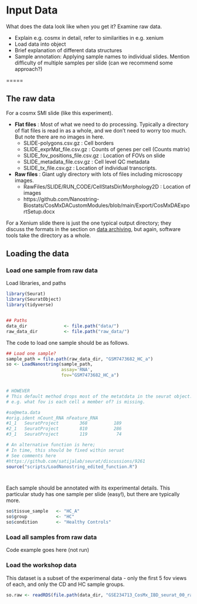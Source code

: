 # Input Data


What does the data look like when you get it? Examine raw data.

* Explain e.g. cosmx in detail, refer to similarities in e.g. xenium
* Load data into object
* Brief explanation of different data structures 
* Sample annotation: Applying sample names to individual slides. Mention difficulty of multiple samples per slide (can we recommend some approach?)

=====


## The raw data


For a cosmx SMI slide (like this experiment).

* **Flat files** : Most of what we need to do processing. Typically a directory of flat files is read in as a whole, and we don't need to worry too much. But note there are no images in here.
  * SLIDE-polygons.csv.gz  : Cell borders
  * SLIDE_exprMat_file.csv.gz : Counts of genes per cell (Counts matrix)
  * SLIDE_fov_positions_file.csv.gz : Location of FOVs on slide
  * SLIDE_metadata_file.csv.gz : Cell level QC metadata
  * SLIDE_tx_file.csv.gz : Location of individual transcripts.

* **Raw files** : Giant ugly directory with lots of files including microscopy images.
  * RawFiles/SLIDE/RUN_CODE/CellStatsDir/Morphology2D : Location of images
  * https://github.com/Nanostring-Biostats/CosMxDACustomModules/blob/main/Export/CosMxDAExportSetup.docx  
  


For a Xenium slide there is just the one typical output directory; they discuss the formats in the section on [data archiving](https://www.10xgenomics.com/support/software/xenium-onboard-analysis/latest/analysis/xoa-output-archive-data), but again, software tools take the directory as a whole.



## Loading the data


### Load one sample from raw data

Load libraries, and paths
```r
library(Seurat)
library(SeuratObject)
library(tidyverse)


## Paths
data_dir              <- file.path("data/")
raw_data_dir          <- file.path("raw_data/")

```


The code to load one sample should be as follows. 
```r
## Load one sample?
sample_path = file.path(raw_data_dir, "GSM7473682_HC_a")
so <- LoadNanostring(sample_path,
                     assay='RNA',
                     fov="GSM7473682_HC_a")


# HOWEVER 
# This default method drops most of the metatdata in the seurat object.
# e.g. what fov is each cell a member of? is missing.

#so@meta.data
#orig.ident nCount_RNA nFeature_RNA
#1_1   SeuratProject        368          189
#2_1   SeuratProject        810          286
#3_1   SeuratProject        119           74

# An alternative function is here;
# In time, this should be fixed within seruat
# See comments here
#https://github.com/satijalab/seurat/discussions/9261
source("scripts/LoadNanostring_edited_function.R")




```




Each sample should be annotated with its experimental details. This particular
study has one sample per slide (easy!), but there are typically more.

```r
so$tissue_sample   <- "HC_A"
so$group           <- "HC"
so$condition       <- "Healthy Controls"
```



### Load all samples from raw data

Code example goes here (not run)



### Load the workshop data


This dataset is a subset of the experimenal data - only the first 5 fov views of each, and only the CD and HC sample groups. 

```r
so.raw <- readRDS(file.path(data_dir, "GSE234713_CosMx_IBD_seurat_00_raw_subsampled.RDS"))
```




